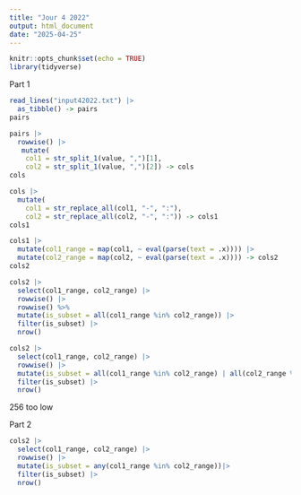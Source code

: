 ```yaml
---
title: "Jour 4 2022"
output: html_document
date: "2025-04-25"
---
```


```r
knitr::opts_chunk$set(echo = TRUE)
library(tidyverse)
```

Part 1


```r
read_lines("input42022.txt") |>
  as_tibble() -> pairs
pairs
```

```r
pairs |>
  rowwise() |>
   mutate(
    col1 = str_split_1(value, ",")[1],
    col2 = str_split_1(value, ",")[2]) -> cols
cols
```

```r
cols |>
  mutate(
    col1 = str_replace_all(col1, "-", ":"),
    col2 = str_replace_all(col2, "-", ":")) -> cols1
cols1
```

```r
cols1 |>
  mutate(col1_range = map(col1, ~ eval(parse(text = .x)))) |>
  mutate(col2_range = map(col2, ~ eval(parse(text = .x)))) -> cols2
cols2
```

```r
cols2 |>
  select(col1_range, col2_range) |> 
  rowwise() |>
  rowwise() %>%
  mutate(is_subset = all(col1_range %in% col2_range)) |>
  filter(is_subset) |>
  nrow()
```


```r
cols2 |>
  select(col1_range, col2_range) |> 
  rowwise() |>
  mutate(is_subset = all(col1_range %in% col2_range) | all(col2_range %in% col1_range)) |>
  filter(is_subset) |>
  nrow()
```

256 too low

Part 2

```r
cols2 |>
  select(col1_range, col2_range) |> 
  rowwise() |>
  mutate(is_subset = any(col1_range %in% col2_range))|>
  filter(is_subset) |>
  nrow()
```



